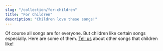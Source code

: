 ```yaml
---
slug: "/collection/for-children"
title: "For Children"
description: "Children love these songs!"
---
```


<Prose>
    Of course all songs are for everyone. But children like certain songs especially. Here are some of them.
</Prose>

<SongCollection>
    <Song songSlug="we-are-flowers-of-one-garden" />
    <Song songSlug="ye-are-the-flowers-of-one-garden" />
    <Song songSlug="lass-die-ganze-menschheit" />
    <Song songSlug="liebe-liebe" />
    <Song songSlug="love-love-love" />
    <Song songSlug="o-gott-erziehe-diese-kinder" />
    <Song songSlug="frohlocke-vor-herzensfreude" />
    <Song songSlug="gott-hilft-denjenigen-seelen" />
    <Song songSlug="strive-that-day-by-day" />
    <Song songSlug="he-whom-the-grace" />
    <Song songSlug="o-god-guide-me" />
    <Song songSlug="o-god-guide-me-2" />
    <Song songSlug="o-god-guide-me-3" />
    <Song songSlug="o-gud-led-mig" />
    <Song songSlug="strebe-flehe" />
    <Song songSlug="strive-that-day-by-day" />
</SongCollection>

<Prose>
    <a href="/contact">Tell us</a> about other songs that children like!
</Prose>